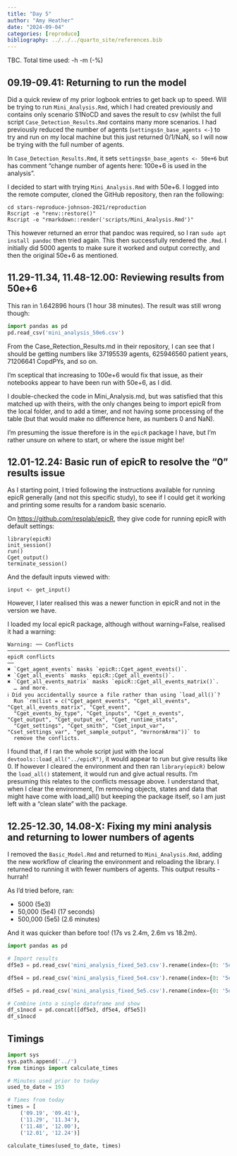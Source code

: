 ```yaml
---
title: "Day 5"
author: "Amy Heather"
date: "2024-09-04"
categories: [reproduce]
bibliography: ../../../quarto_site/references.bib
---
```


::: {.callout-note}

TBC. Total time used: -h -m (-%)

:::

## 09.19-09.41: Returning to run the model

Did a quick review of my prior logbook entries to get back up to speed. Will be trying to run `Mini_Analysis.Rmd`, which I had created previously and contains only scenario S1NoCD and saves the result to csv (whilst the full script `Case_Detection_Results.Rmd` contains many more scenarios. I had previously reduced the number of agents (`settings$n_base_agents <- `) to try and run on my local machine but this just returned 0/1/NaN, so I will now be trying with the full number of agents.

In `Case_Detection_Results.Rmd`, it sets `settings$n_base_agents <- 50e+6` but has comment "change number of agents here: 100e+6 is used in the analysis".

I decided to start with trying `Mini_Analysis.Rmd` with 50e+6. I logged into the remote computer, cloned the GitHub repository, then ran the following:

```
cd stars-reproduce-johnson-2021/reproduction
Rscript -e "renv::restore()"
Rscript -e "rmarkdown::render('scripts/Mini_Analysis.Rmd')"
```

This however returned an error that pandoc was required, so I ran `sudo apt install pandoc` then tried again. This then successfully rendered the `.Rmd`. I initially did 5000 agents to make sure it worked and output correctly, and then the original 50e+6 as mentioned.

## 11.29-11.34, 11.48-12.00: Reviewing results from 50e+6

This ran in 1.642896 hours (1 hour 38 minutes). The result was still wrong though:

```python
import pandas as pd
pd.read_csv('mini_analysis_50e6.csv')
```

From the Case_Retection_Results.md in their repository, I can see that I should be getting numbers like 37195539 agents, 625946560 patient years, 71206641 CopdPYs, and so on.

I'm sceptical that increasing to 100e+6 would fix that issue, as their notebooks appear to have been run with 50e+6, as I did.

I double-checked the code in Mini_Analysis.md, but was satisfied that this matched up with theirs, with the only changes being to import epicR from the local folder, and to add a timer, and not having some processing of the table (but that would make no difference here, as numbers 0 and NaN).

I'm presuming the issue therefore is in the `epicR` package I have, but I'm rather unsure on where to start, or where the issue might be!

## 12.01-12.24: Basic run of epicR to resolve the "0" results issue

As I starting point, I tried following the instructions available for running epicR generally (and not this specific study), to see if I could get it working and printing some results for a random basic scenario.

On <https://github.com/resplab/epicR>, they give code for running epicR with default settings:

```
library(epicR)
init_session()
run()
Cget_output()
terminate_session()
```

And the default inputs viewed with:

```
input <- get_input()
```

However, I later realised this was a newer function in epicR and not in the version we have.

I loaded my local epicR package, although without warning=False, realised it had a warning:

```
Warning: ── Conflicts ───────────────────────────────────────────────────────────────────────────────── epicR conflicts
──
✖ `Cget_agent_events` masks `epicR::Cget_agent_events()`.
✖ `Cget_all_events` masks `epicR::Cget_all_events()`.
✖ `Cget_all_events_matrix` masks `epicR::Cget_all_events_matrix()`.
  … and more.
ℹ Did you accidentally source a file rather than using `load_all()`?
  Run `rm(list = c("Cget_agent_events", "Cget_all_events", "Cget_all_events_matrix", "Cget_event",
  "Cget_events_by_type", "Cget_inputs", "Cget_n_events", "Cget_output", "Cget_output_ex", "Cget_runtime_stats",
  "Cget_settings", "Cget_smith", "Cset_input_var", "Cset_settings_var", "get_sample_output", "mvrnormArma"))` to
  remove the conflicts.
```

I found that, if I ran the whole script just with the local `devtools::load_all("../epicR")`, it would appear to run but give results like 0. If however I cleared the environment and then ran `library(epicR)` below the `load_all()` statement, it would run and give actual results. I'm presuming this relates to the conflicts message above. I understand that, when I clear the environment, I'm removing objects, states and data that might have come with load_all() but keeping the package itself, so I am just left with a "clean slate" with the package.

## 12.25-12.30, 14.08-X: Fixing my mini analysis and returning to lower numbers of agents

I removed the `Basic_Model.Rmd` and returned to `Mini_Analysis.Rmd`, adding the new workflow of clearing the environment and reloading the library. I returned to running it with fewer numbers of agents. This output results - hurrah!

As I'd tried before, ran:

* 5000 (5e3)
* 50,000 (5e4) (17 seconds)
* 500,000 (5e5) (2.6 minutes)

And it was quicker than before too! (17s vs 2.4m, 2.6m vs 18.2m).

```python
import pandas as pd

# Import results
df5e3 = pd.read_csv('mini_analysis_fixed_5e3.csv').rename(index={0: '5e3'})

df5e4 = pd.read_csv('mini_analysis_fixed_5e4.csv').rename(index={0: '5e4'})

df5e5 = pd.read_csv('mini_analysis_fixed_5e5.csv').rename(index={0: '5e5'})

# Combine into a single dataframe and show
df_s1nocd = pd.concat([df5e3, df5e4, df5e5])
df_s1nocd
```

## Timings

```python
import sys
sys.path.append('../')
from timings import calculate_times

# Minutes used prior to today
used_to_date = 193

# Times from today
times = [
    ('09.19', '09.41'),
    ('11.29', '11.34'),
    ('11.48', '12.00'),
    ('12.01', '12.24')]

calculate_times(used_to_date, times)
```